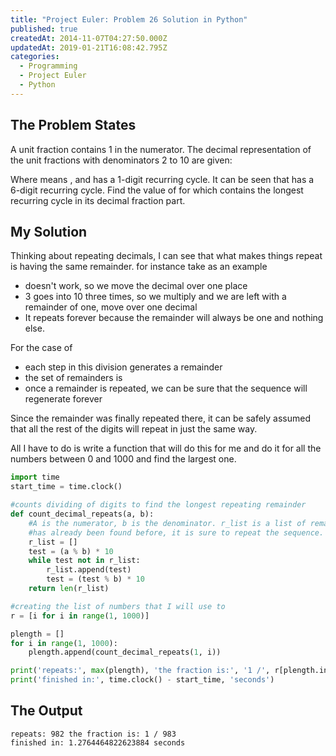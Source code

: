 ```yaml
---
title: "Project Euler: Problem 26 Solution in Python"
published: true
createdAt: 2014-11-07T04:27:50.000Z
updatedAt: 2019-01-21T16:08:42.795Z
categories:
  - Programming
  - Project Euler
  - Python
---
```


## The Problem States

A unit fraction contains 1 in the numerator. The decimal representation of the unit fractions with denominators 2 to
10 are given:

<InlineMath math="1/2=0.5, 1/2=0.(3), 1/4=0.25, 1/5=0.2, 1/6=0.1(6), 1/7=0.(142857), 1/8=0.125, 1/9=0.(1), 1/10=0.1" />

Where <InlineMath math="0.1(6)" /> means <InlineMath math="0.166666..." />, and has a 1-digit recurring cycle.
It can be seen that <InlineMath math="\frac{1}{7}" /> has a 6-digit recurring cycle. Find the value of <InlineMath math="d < 1000" />
for which <InlineMath math="\frac{1}{d}" /> contains the longest recurring cycle in its decimal fraction part.

## My Solution

Thinking about repeating decimals, I can see that what makes things repeat is having the same remainder. for instance
take <InlineMath children="\frac{1}{3}" /> as an example

- <InlineMath math="3\overline{)1}" /> doesn't work, so we move the decimal over one place
- <InlineMath math="3\overline{)10}" /> 3 goes into 10 three times, so we multiply <InlineMath math="3x3" /> and we are left with a
remainder of one, move over one decimal
- It repeats forever because the remainder will always be one and nothing else.

For the case of <InlineMath math="\frac{1}{7}" />

- <InlineMath math="\stackrel{0.142857}{7\overline{)1.00000}}" /> each step in this division generates a remainder
- the set of remainders is <InlineMath math="3, 2, 6, 4, 5, 1, 3..." />
- once a remainder is repeated, we can be sure that the sequence will regenerate forever

Since the remainder was finally repeated there, it can be safely assumed that all the rest of the digits will repeat
in just the same way.

All I have to do is write a function that will do this for me and do it for all the numbers between 0 and 1000 and
find the largest one.

```python
import time
start_time = time.clock()

#counts dividing of digits to find the longest repeating remainder
def count_decimal_repeats(a, b):
    #A is the numerator, b is the denominator. r_list is a list of remainders, once it find a remainder that
    #has already been found before, it is sure to repeat the sequence. Returns the length of the remainder list
    r_list = []
    test = (a % b) * 10
    while test not in r_list:
        r_list.append(test)
        test = (test % b) * 10
    return len(r_list)

#creating the list of numbers that I will use to
r = [i for i in range(1, 1000)]

plength = []
for i in range(1, 1000):
    plength.append(count_decimal_repeats(1, i))

print('repeats:', max(plength), 'the fraction is:', '1 /', r[plength.index(max(plength))])
print('finished in:', time.clock() - start_time, 'seconds')
```

## The Output

```text
repeats: 982 the fraction is: 1 / 983
finished in: 1.2764464822623884 seconds
```
